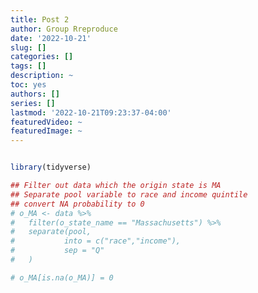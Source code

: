 ```yaml
---
title: Post 2
author: Group Rreproduce
date: '2022-10-21'
slug: []
categories: []
tags: []
description: ~
toc: yes
authors: []
series: []
lastmod: '2022-10-21T09:23:37-04:00'
featuredVideo: ~
featuredImage: ~
---
```


```r

```

```r
library(tidyverse)

## Filter out data which the origin state is MA
## Separate pool variable to race and income quintile
## convert NA probability to 0
# o_MA <- data %>% 
#   filter(o_state_name == "Massachusetts") %>%
#   separate(pool,
#           into = c("race","income"),
#           sep = "Q"
#   ) 

# o_MA[is.na(o_MA)] = 0

```

